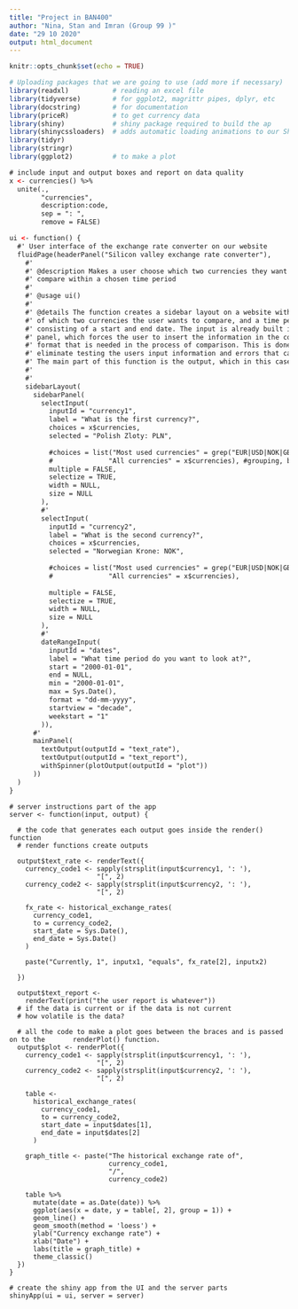 ```yaml
---
title: "Project in BAN400"
author: "Nina, Stan and Imran (Group 99 )"
date: "29 10 2020"
output: html_document
---
```


```r
knitr::opts_chunk$set(echo = TRUE)

# Uploading packages that we are going to use (add more if necessary)
library(readxl)           # reading an excel file
library(tidyverse)        # for ggplot2, magrittr pipes, dplyr, etc
library(docstring)        # for documentation
library(priceR)           # to get currency data
library(shiny)            # shiny package required to build the ap
library(shinycssloaders)  # adds automatic loading animations to our Shiny plot
library(tidyr)          
library(stringr)
library(ggplot2)          # to make a plot

```

```ui
# include input and output boxes and report on data quality
x <- currencies() %>%
  unite(.,
        "currencies",
        description:code,
        sep = ": ",
        remove = FALSE)

ui <- function() {
  #' User interface of the exchange rate converter on our website
  fluidPage(headerPanel("Silicon valley exchange rate converter"), 
    #' 
    #' @description Makes a user choose which two currencies they want to
    #' compare within a chosen time period
    #' 
    #' @usage ui()
    #'
    #' @details The function creates a sidebar layout on a website with panels
    #' of which two currencies the user wants to compare, and a time period with
    #' consisting of a start and end date. The input is already built in for each
    #' panel, which forces the user to insert the information in the correct
    #' format that is needed in the process of comparison. This is done to
    #' eliminate testing the users input information and errors that can occur.
    #' The main part of this function is the output, which in this case is .... 
    #' 
    #'
    sidebarLayout(
      sidebarPanel(
        selectInput(
          inputId = "currency1",
          label = "What is the first currency?",
          choices = x$currencies,
          selected = "Polish Zloty: PLN",
          
          #choices = list("Most used currencies" = grep("EUR|USD|NOK|GBP", x$currencies, value = T),
          #              "All currencies" = x$currencies), #grouping, but its a fail for now
          multiple = FALSE,
          selectize = TRUE,
          width = NULL,
          size = NULL
        ),
        #'
        selectInput(
          inputId = "currency2",
          label = "What is the second currency?",
          choices = x$currencies,
          selected = "Norwegian Krone: NOK",
          
          #choices = list("Most used currencies" = grep("EUR|USD|NOK|GBP", x$currencies, value = T),
          #              "All currencies" = x$currencies),
          
          multiple = FALSE,
          selectize = TRUE,
          width = NULL,
          size = NULL
        ),
        #'
        dateRangeInput(
          inputId = "dates",
          label = "What time period do you want to look at?",
          start = "2000-01-01",
          end = NULL,
          min = "2000-01-01",
          max = Sys.Date(),
          format = "dd-mm-yyyy",
          startview = "decade",
          weekstart = "1"
        )), 
      #'          
      mainPanel(
        textOutput(outputId = "text_rate"),
        textOutput(outputId = "text_report"),
        withSpinner(plotOutput(outputId = "plot"))
      ))
  )
}

```


```server
# server instructions part of the app
server <- function(input, output) {
  
  # the code that generates each output goes inside the render() function
  # render functions create outputs
  
  output$text_rate <- renderText({
    currency_code1 <- sapply(strsplit(input$currency1, ': '),
                      "[", 2)
    currency_code2 <- sapply(strsplit(input$currency2, ': '),
                      "[", 2)
    
    fx_rate <- historical_exchange_rates(
      currency_code1,
      to = currency_code2,
      start_date = Sys.Date(),
      end_date = Sys.Date()
    )
    
    paste("Currently, 1", inputx1, "equals", fx_rate[2], inputx2)
    
  })
  
  output$text_report <-
    renderText(print("the user report is whatever"))
  # if the data is current or if the data is not current
  # how volatile is the data?
  
  # all the code to make a plot goes between the braces and is passed on to the       renderPlot() function.
  output$plot <- renderPlot({
    currency_code1 <- sapply(strsplit(input$currency1, ': '),
                      "[", 2)
    currency_code2 <- sapply(strsplit(input$currency2, ': '),
                      "[", 2)
    
    table <-
      historical_exchange_rates(
        currency_code1,
        to = currency_code2,
        start_date = input$dates[1],
        end_date = input$dates[2]
      )
    
    graph_title <- paste("The historical exchange rate of",
                         currency_code1,
                         "/",
                         currency_code2)
    
    table %>%
      mutate(date = as.Date(date)) %>%
      ggplot(aes(x = date, y = table[, 2], group = 1)) +
      geom_line() +
      geom_smooth(method = 'loess') +
      ylab("Currency exchange rate") +
      xlab("Date") +
      labs(title = graph_title) +
      theme_classic()
  })
}

```


```shiny
# create the shiny app from the UI and the server parts
shinyApp(ui = ui, server = server)
```

